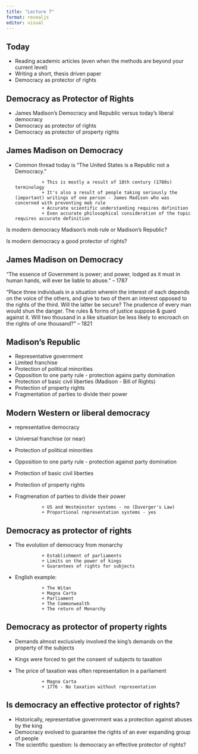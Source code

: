 ```yaml
---
title: "Lecture 7"
format: revealjs
editor: visual
---
```


## Today

+ Reading academic articles (even when the methods are beyond your current level)
+ Writing a short, thesis driven paper
+ Democracy as protector of rights



## Democracy as Protector of Rights

+ James Madison's Democracy and Republic versus today's liberal democracy
+ Democracy as protector of rights
+ Democracy as protector of property rights


## James Madison on Democracy

+ Common thread today is "The United States is a Republic not a Democracy." 

                + This is mostly a result of 18th century (1780s) terminology
                + It's also a result of people taking seriously the (important) writings of one person - James Madison who was concerned with preventing mob rule
                + Accurate scientific understanding requires definition
                + Even accurate philosophical consideration of the topic requires accurate definition
                
Is modern democracy Madison's mob rule or Madison's Republic?

Is modern democracy a good protector of rights?

## James Madison on Democracy

"The essence of Government is power; and power, lodged as it must in human hands, will ever be liable to abuse." -- 1787

"Place three individuals in a situation wherein the interest of each depends on the voice of the others, and give to two of them an interest opposed to the rights of the third. Will the latter be secure? The prudence of every man would shun the danger. The rules & forms of justice suppose & guard against it. Will two thousand in a like situation be less likely to encroach on the rights of one thousand?" -- 1821

## Madison's Republic
 
+ Representative government
+ Limited franchise 
+ Protection of political minorities
+ Opposition to one party rule - protection agains party domination
+ Protection of basic civil liberties (Madison - Bill of Rights)
+ Protection of property rights
+ Fragmentation of parties to divide their power

## Modern Western or liberal democracy

+ representative democracy
+ Universal franchise (or near)
+ Protection of political minorities
+ Opposition to one party rule - protection against party domination
+ Protection of basic civil liberties
+ Protection of property rights
+ Fragmenation of parties to divide their power

                + US and Westminster systems - no (Duverger's Law) 
                + Proportional representation systems - yes


## Democracy as protector of rights

+ The evolution of democracy from monarchy

                + Establishment of parliaments
                + Limits on the power of kings
                + Guarantees of rights for subjects
                
+ English example:

                + The Witan
                + Magna Carta
                + Parliament
                + The Commonwealth
                + The return of Monarchy
                



## Democracy as protector of property rights

+ Demands almost exclusively involved the king's demands on the property of the subjects
+ Kings were forced to get the consent of subjects to taxation
+ The price of taxation was often representation in a parliament

                + Magna Carta
                + 1776 - No taxation without representation
                
                
## Is democracy an effective protector of rights?

+ Historically, representative government was a protection against abuses by the king
+ Democracy evolved to guarantee the rights of an ever expanding group of people
+ The scientific question: Is democracy an effective protector of rights?



